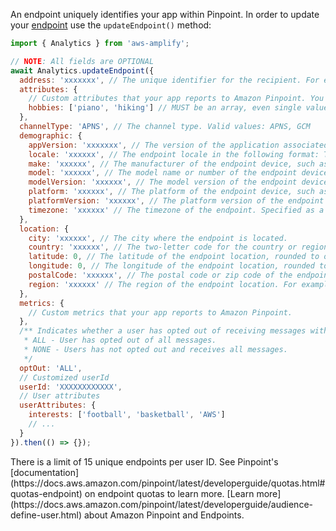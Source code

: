 An endpoint uniquely identifies your app within Pinpoint. In order to update your [endpoint](https://docs.aws.amazon.com/pinpoint/latest/apireference/rest-api-endpoints.html) use the `updateEndpoint()` method:

```javascript
import { Analytics } from 'aws-amplify';

// NOTE: All fields are OPTIONAL
await Analytics.updateEndpoint({
  address: 'xxxxxxx', // The unique identifier for the recipient. For example, an address could be a device token, email address, or mobile phone number.
  attributes: {
    // Custom attributes that your app reports to Amazon Pinpoint. You can use these attributes as selection criteria when you create a segment.
    hobbies: ['piano', 'hiking'] // MUST be an array, even single value
  },
  channelType: 'APNS', // The channel type. Valid values: APNS, GCM
  demographic: {
    appVersion: 'xxxxxxx', // The version of the application associated with the endpoint.
    locale: 'xxxxxx', // The endpoint locale in the following format: The ISO 639-1 alpha-2 code, followed by an underscore, followed by an ISO 3166-1 alpha-2 value
    make: 'xxxxxx', // The manufacturer of the endpoint device, such as Apple or Samsung.
    model: 'xxxxxx', // The model name or number of the endpoint device, such as iPhone.
    modelVersion: 'xxxxxx', // The model version of the endpoint device.
    platform: 'xxxxxx', // The platform of the endpoint device, such as iOS or Android.
    platformVersion: 'xxxxxx', // The platform version of the endpoint device.
    timezone: 'xxxxxx' // The timezone of the endpoint. Specified as a tz database value, such as Americas/Los_Angeles.
  },
  location: {
    city: 'xxxxxx', // The city where the endpoint is located.
    country: 'xxxxxx', // The two-letter code for the country or region of the endpoint. Specified as an ISO 3166-1 alpha-2 code, such as "US" for the United States.
    latitude: 0, // The latitude of the endpoint location, rounded to one decimal place.
    longitude: 0, // The longitude of the endpoint location, rounded to one decimal place.
    postalCode: 'xxxxxx', // The postal code or zip code of the endpoint.
    region: 'xxxxxx' // The region of the endpoint location. For example, in the United States, this corresponds to a state.
  },
  metrics: {
    // Custom metrics that your app reports to Amazon Pinpoint.
  },
  /** Indicates whether a user has opted out of receiving messages with one of the following values:
   * ALL - User has opted out of all messages.
   * NONE - Users has not opted out and receives all messages.
   */
  optOut: 'ALL',
  // Customized userId
  userId: 'XXXXXXXXXXXX',
  // User attributes
  userAttributes: {
    interests: ['football', 'basketball', 'AWS']
    // ...
  }
}).then(() => {});
```

<Callout>
  There is a limit of 15 unique endpoints per user ID. See Pinpoint's
  [documentation](https://docs.aws.amazon.com/pinpoint/latest/developerguide/quotas.html#quotas-endpoint)
  on endpoint quotas to learn more.
</Callout> [Learn more](https://docs.aws.amazon.com/pinpoint/latest/developerguide/audience-define-user.html) about Amazon Pinpoint and Endpoints.
